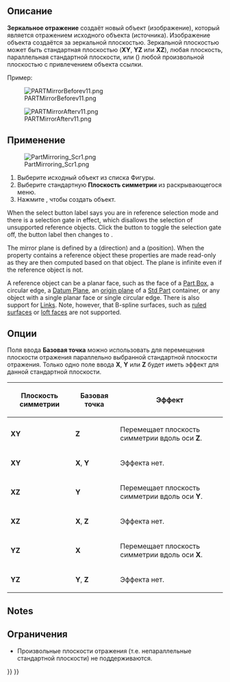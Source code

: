 <languages/>

{{Docnav/ru
|[[Part_Revolve/ru|Вращать]]
|[[Part_Fillet/ru|Скругление]]
|[[Part_Workbench/ru|Деталь]]
|IconL=Part_Revolve.svg
|IconR=Part_Fillet.svg
|IconC=Workbench_Part.svg
}}

{{GuiCommand/ru
|Name=Part_Mirror
|Name/ru=Зеркальное отражение
|MenuLocation=Деталь -> Зеркальное отражение...
|Workbenches=[[Part_Workbench/ru|Деталь]]
|SeeAlso=
}}

<span id="Description"></span>
== Описание == 

'''Зеркальное отражение''' создаёт новый объект (изображение), который является отражением исходного объекта (источника). Изображение объекта создаётся за зеркальной плоскостью. Зеркальной плоскостью может быть стандартная плоскостью ('''XY''', '''YZ''' или '''XZ'''), любая плоскость, параллельная стандартной плоскости, или ({{Version/ru|1.0}}) любой произвольной плоскостью с привлечением объекта ссылки.

Пример:

[[Image:PARTMirrorBeforev11.png]]

{{Caption|До выполнения команды}}

[[Image:PARTMirrorAfterv11.png]]

{{Caption|После зеркального отображения через плоскость YZ}}

<span id="Usage"></span>
== Применение ==

[[Image:PartMirroring_Scr1.png]]

<div class="mw-translate-fuzzy">
# Выберите исходный объект из списка Фигуры.
# Выберите стандартную '''Плоскость симметрии''' из раскрывающегося меню.
# Нажмите {{Button|OK}}, чтобы создать объект.
</div>

When the select button label says {{Button|Selecting}} you are in reference selection mode and there is a selection gate in effect, which disallows the selection of unsupported reference objects. Click the button to toggle the selection gate off, the button label then changes to {{Button|Select reference}}.

The mirror plane is defined by a {{PropertyData|Normal}} (direction) and a {{PropertyData|Base}} (position). When the {{PropertyData|Mirror Plane}} property contains a reference object these properties are made read-only as they are then computed based on that object. The plane is infinite even if the reference object is not.

A reference object can be a planar face, such as the face of a [[Part_Box|Part Box]], a circular edge, a [[PartDesign_Plane|Datum Plane]], an [[App_OriginGroupExtension|origin plane]] of a [[Std_Part|Std Part]] container, or any object with a single planar face or single circular edge. There is also support for [[App_Link|Links]]. Note, however, that B-spline surfaces, such as [[Part_RuledSurface|ruled surfaces]] or [[Part_Loft|loft faces]] are not supported.

<span id="Options"></span>
==Опции== 

<div class="mw-translate-fuzzy">
Поля ввода '''Базовая точка''' можно использовать для перемещения плоскости отражения параллельно выбранной стандартной плоскости отражения. Только одно поле ввода '''X''', '''Y''' или '''Z''' будет иметь эффект для данной стандартной плоскости.
</div>

<div class="mw-translate-fuzzy">
{| class="wikitable" border="1"
!Плоскость симметрии!!Базовая точка!!Эффект
|- align="center" 
|'''XY'''||'''Z'''|| align="left" |Перемещает плоскость симметрии вдоль оси '''Z'''.
|- align="center"
|'''XY'''||'''X''', '''Y'''|| align="left" |Эффекта нет.
|- align="center"
|'''XZ'''||'''Y'''|| align="left" |Перемещает плоскость симметрии вдоль оси '''Y'''.
|- align="center"
|'''XZ'''||'''X''', '''Z'''|| align="left" |Эффекта нет.
|- align="center"
|'''YZ'''||'''X'''|| align="left" |Перемещает плоскость симметрии вдоль оси '''X'''.
|- align="center"
|'''YZ'''||'''Y''', '''Z'''|| align="left" |Эффекта нет.
|}
</div>

==Notes==

<div class="mw-translate-fuzzy">
== Ограничения ==
* Произвольные плоскости отражения (т.е. непараллельные стандартной плоскости) не поддерживаются.
</div>


<div class="mw-translate-fuzzy">
{{Docnav/ru
|[[Part_Revolve/ru|Вращать]]
|[[Part_Fillet/ru|Скругление]]
|[[Part_Workbench/ru|Верстак Part]]
|IconL=Part_Revolve.svg
|IconR=Part_Fillet.svg
|IconC=Workbench_Part.svg
}}
</div>

{{Part Tools navi{{#translation:}}}}
{{Userdocnavi{{#translation:}}}}